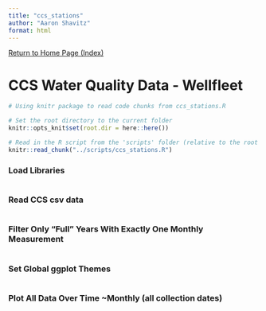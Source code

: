 ```yaml
---
title: "ccs_stations"
author: "Aaron Shavitz"
format: html
---
```

[Return to Home Page (Index)](https://ashavitz.github.io/wellfleet_project/)

# CCS Water Quality Data - Wellfleet

```r
# Using knitr package to read code chunks from ccs_stations.R

# Set the root directory to the current folder
knitr::opts_knit$set(root.dir = here::here())

# Read in the R script from the 'scripts' folder (relative to the root project directory)
knitr::read_chunk("../scripts/ccs_stations.R")
```

### Load Libraries
```r
```

### Read CCS csv data
```r
```

### Filter Only "Full" Years With Exactly One Monthly Measurement
```r
```

### Set Global ggplot Themes
```r
```

### Plot All Data Over Time ~Monthly (all collection dates)
```r
```
